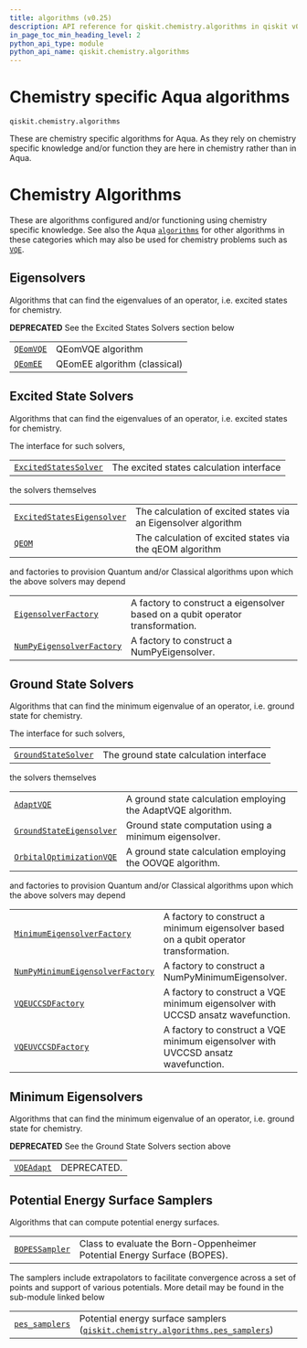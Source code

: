```yaml
---
title: algorithms (v0.25)
description: API reference for qiskit.chemistry.algorithms in qiskit v0.25
in_page_toc_min_heading_level: 2
python_api_type: module
python_api_name: qiskit.chemistry.algorithms
---
```


<span id="module-qiskit.chemistry.algorithms" />

<span id="qiskit-chemistry-algorithms" />

<span id="chemistry-specific-aqua-algorithms-qiskit-chemistry-algorithms" />

# Chemistry specific Aqua algorithms

`qiskit.chemistry.algorithms`

These are chemistry specific algorithms for Aqua. As they rely on chemistry specific knowledge and/or function they are here in chemistry rather than in Aqua.

# Chemistry Algorithms

These are algorithms configured and/or functioning using chemistry specific knowledge. See also the Aqua [`algorithms`](qiskit.aqua.algorithms#module-qiskit.aqua.algorithms "qiskit.aqua.algorithms") for other algorithms in these categories which may also be used for chemistry problems such as [`VQE`](qiskit.aqua.algorithms.VQE "qiskit.aqua.algorithms.VQE").

## Eigensolvers

Algorithms that can find the eigenvalues of an operator, i.e. excited states for chemistry.

**DEPRECATED** See the Excited States Solvers section below

|                                                                                        |                              |
| -------------------------------------------------------------------------------------- | ---------------------------- |
| [`QEomVQE`](qiskit.chemistry.algorithms.QEomVQE "qiskit.chemistry.algorithms.QEomVQE") | QEomVQE algorithm            |
| [`QEomEE`](qiskit.chemistry.algorithms.QEomEE "qiskit.chemistry.algorithms.QEomEE")    | QEomEE algorithm (classical) |

## Excited State Solvers

Algorithms that can find the eigenvalues of an operator, i.e. excited states for chemistry.

The interface for such solvers,

|                                                                                                                            |                                          |
| -------------------------------------------------------------------------------------------------------------------------- | ---------------------------------------- |
| [`ExcitedStatesSolver`](qiskit.chemistry.algorithms.ExcitedStatesSolver "qiskit.chemistry.algorithms.ExcitedStatesSolver") | The excited states calculation interface |

the solvers themselves

|                                                                                                                                           |                                                                |
| ----------------------------------------------------------------------------------------------------------------------------------------- | -------------------------------------------------------------- |
| [`ExcitedStatesEigensolver`](qiskit.chemistry.algorithms.ExcitedStatesEigensolver "qiskit.chemistry.algorithms.ExcitedStatesEigensolver") | The calculation of excited states via an Eigensolver algorithm |
| [`QEOM`](qiskit.chemistry.algorithms.QEOM "qiskit.chemistry.algorithms.QEOM")                                                             | The calculation of excited states via the qEOM algorithm       |

and factories to provision Quantum and/or Classical algorithms upon which the above solvers may depend

|                                                                                                                                        |                                                                                |
| -------------------------------------------------------------------------------------------------------------------------------------- | ------------------------------------------------------------------------------ |
| [`EigensolverFactory`](qiskit.chemistry.algorithms.EigensolverFactory "qiskit.chemistry.algorithms.EigensolverFactory")                | A factory to construct a eigensolver based on a qubit operator transformation. |
| [`NumPyEigensolverFactory`](qiskit.chemistry.algorithms.NumPyEigensolverFactory "qiskit.chemistry.algorithms.NumPyEigensolverFactory") | A factory to construct a NumPyEigensolver.                                     |

## Ground State Solvers

Algorithms that can find the minimum eigenvalue of an operator, i.e. ground state for chemistry.

The interface for such solvers,

|                                                                                                                      |                                        |
| -------------------------------------------------------------------------------------------------------------------- | -------------------------------------- |
| [`GroundStateSolver`](qiskit.chemistry.algorithms.GroundStateSolver "qiskit.chemistry.algorithms.GroundStateSolver") | The ground state calculation interface |

the solvers themselves

|                                                                                                                                     |                                                              |
| ----------------------------------------------------------------------------------------------------------------------------------- | ------------------------------------------------------------ |
| [`AdaptVQE`](qiskit.chemistry.algorithms.AdaptVQE "qiskit.chemistry.algorithms.AdaptVQE")                                           | A ground state calculation employing the AdaptVQE algorithm. |
| [`GroundStateEigensolver`](qiskit.chemistry.algorithms.GroundStateEigensolver "qiskit.chemistry.algorithms.GroundStateEigensolver") | Ground state computation using a minimum eigensolver.        |
| [`OrbitalOptimizationVQE`](qiskit.chemistry.algorithms.OrbitalOptimizationVQE "qiskit.chemistry.algorithms.OrbitalOptimizationVQE") | A ground state calculation employing the OOVQE algorithm.    |

and factories to provision Quantum and/or Classical algorithms upon which the above solvers may depend

|                                                                                                                                                             |                                                                                        |
| ----------------------------------------------------------------------------------------------------------------------------------------------------------- | -------------------------------------------------------------------------------------- |
| [`MinimumEigensolverFactory`](qiskit.chemistry.algorithms.MinimumEigensolverFactory "qiskit.chemistry.algorithms.MinimumEigensolverFactory")                | A factory to construct a minimum eigensolver based on a qubit operator transformation. |
| [`NumPyMinimumEigensolverFactory`](qiskit.chemistry.algorithms.NumPyMinimumEigensolverFactory "qiskit.chemistry.algorithms.NumPyMinimumEigensolverFactory") | A factory to construct a NumPyMinimumEigensolver.                                      |
| [`VQEUCCSDFactory`](qiskit.chemistry.algorithms.VQEUCCSDFactory "qiskit.chemistry.algorithms.VQEUCCSDFactory")                                              | A factory to construct a VQE minimum eigensolver with UCCSD ansatz wavefunction.       |
| [`VQEUVCCSDFactory`](qiskit.chemistry.algorithms.VQEUVCCSDFactory "qiskit.chemistry.algorithms.VQEUVCCSDFactory")                                           | A factory to construct a VQE minimum eigensolver with UVCCSD ansatz wavefunction.      |

## Minimum Eigensolvers

Algorithms that can find the minimum eigenvalue of an operator, i.e. ground state for chemistry.

**DEPRECATED** See the Ground State Solvers section above

|                                                                                           |             |
| ----------------------------------------------------------------------------------------- | ----------- |
| [`VQEAdapt`](qiskit.chemistry.algorithms.VQEAdapt "qiskit.chemistry.algorithms.VQEAdapt") | DEPRECATED. |

## Potential Energy Surface Samplers

Algorithms that can compute potential energy surfaces.

|                                                                                                       |                                                                          |
| ----------------------------------------------------------------------------------------------------- | ------------------------------------------------------------------------ |
| [`BOPESSampler`](qiskit.chemistry.algorithms.BOPESSampler "qiskit.chemistry.algorithms.BOPESSampler") | Class to evaluate the Born-Oppenheimer Potential Energy Surface (BOPES). |

The samplers include extrapolators to facilitate convergence across a set of points and support of various potentials. More detail may be found in the sub-module linked below

|                                                                                                                                                       |                                                                                                                                                                                                                       |
| ----------------------------------------------------------------------------------------------------------------------------------------------------- | --------------------------------------------------------------------------------------------------------------------------------------------------------------------------------------------------------------------- |
| [`pes_samplers`](qiskit.chemistry.algorithms.pes_samplers#module-qiskit.chemistry.algorithms.pes_samplers "qiskit.chemistry.algorithms.pes_samplers") | Potential energy surface samplers ([`qiskit.chemistry.algorithms.pes_samplers`](qiskit.chemistry.algorithms.pes_samplers#module-qiskit.chemistry.algorithms.pes_samplers "qiskit.chemistry.algorithms.pes_samplers")) |

